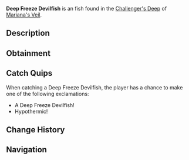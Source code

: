 {{FishInfobox
|image          = Deep Freeze Devilfish.png
|rarity         = Unusual
|sea            = First Sea
|location       = [[Challenger's Deep]]
|sublocation    = 
|sources        = Fishing Rod
|radar_location = 
|xp             = 250
|weather        = Rain
|time           = 
|season         = Autumn
|bait           = Squid
|base_weight    = 19
|base_value     = 300
|weight_range   = 10
|base_chance    = 20
|base_resil     = 65
}}
'''Deep Freeze Devilfish''' is an {{Rarity|Unusual}} fish found in the [[Challenger's Deep]] of [[Mariana's Veil]].

== Description ==
{{Description|A devilish fish with icy spines that can freeze anything it touches.|Bestiary Entry}}

== Obtainment ==
{{Description|Prefers cold waters, especially during storms.|Bestiary Hint}}
{{Fish Availability|
Mariana's Veil/Challenger's Deep
|top_rods      = 
Krampus's Rod\483853.55\286934.8;
Magma Rod\466792.2\276827.48;
Plastic Rod\462152.18\348530.28;
Firefly Rod\398687.52\342727;
Rapid Rod\395074.75\339664.27;
Training Rod\361685.65\312243.85;
Buddy Bond Rod\343313.05\287714.28;
Fast Rod\375879.24\354714.61;
Wildflower Rod\391134.01\345365.85;
Frog Rod\394877.28\340239.57;
Free Spirit Rod\351620.48\270495.74;
Trident Rod\340802.74\258872.35;
Astralhook Rod\308939.87\229006.51;
Ethereal Prism Rod\307029.3\223549.49;
No-Life Rod\300619.22\228253.57;
Seraphic Rod\286470.95\211646.75;
Challenger's Rod\278179.12\211210.5;
Blazebringer Rod\277566.86\213637.52;
Rod Of The Forgotten Fang\275267.56\209161.08;
Zeus Rod\271772.39\206366.55;
Verdant Shear Rod\270346.11\212760.51;
Rod Of The Exalted One\268759.71\204240.16;
Rod Of The Depths\268386.4\203795.17;
Volcanic Rod\255996.79\200626.02;
Depthseeker Rod\253321.89\198529.68;
Avalanche Rod\229618.83\191432.11;
Steady Rod\121682.46\107499.72
|recommended   = Training Rod
}}

== Catch Quips ==
When catching a Deep Freeze Devilfish, the player has a chance to make one of the following exclamations:
* A Deep Freeze Devilfish!
* Hypothermic!

== Change History ==
{{Change History|{{subst:Current Version}}}}

== Navigation ==
{{Fish Navbox|Challenger's Deep}}